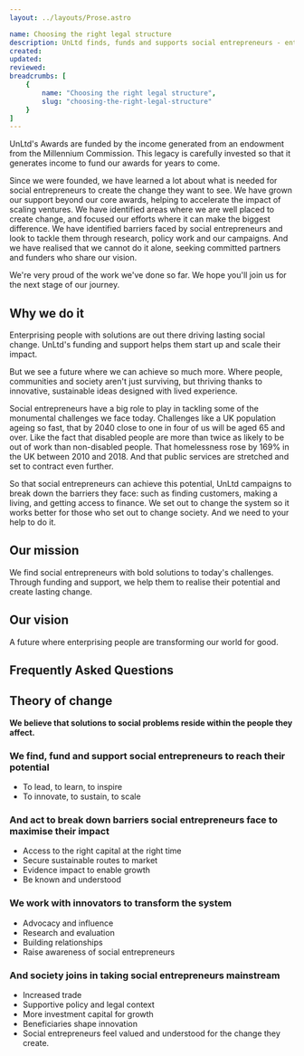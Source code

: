 ```yaml
---
layout: ../layouts/Prose.astro

name: Choosing the right legal structure
description: UnLtd finds, funds and supports social entrepreneurs - enterprising people with solutions that change our society for the better. We were formed in 2002 by seven organisations who believed that social entrepreneurs had a much bigger contribution to make to our economy and society. We were among the first to back individuals with their own ideas to create social good.
created: 
updated: 
reviewed: 
breadcrumbs: [
    {
        name: "Choosing the right legal structure",
        slug: "choosing-the-right-legal-structure"
    }
]
---
```



UnLtd's Awards are funded by the income generated from an endowment from the Millennium Commission. This legacy is carefully invested so that it generates income to fund our awards for years to come.

Since we were founded, we have learned a lot about what is needed for social entrepreneurs to create the change they want to see. We have grown our support beyond our core awards, helping to accelerate the impact of scaling ventures. We have identified areas where we are well placed to create change, and focused our efforts where it can make the biggest difference. We have identified barriers faced by social entrepreneurs and look to tackle them through research, policy work and our campaigns. And we have realised that we cannot do it alone, seeking committed partners and funders who share our vision.

We're very proud of the work we've done so far. We hope you'll join us for the next stage of our journey.

## Why we do it

Enterprising people with solutions are out there driving lasting social change. UnLtd's funding and support helps them start up and scale their impact.

But we see a future where we can achieve so much more. Where people, communities and society aren't just surviving, but thriving thanks to innovative, sustainable ideas designed with lived experience.

Social entrepreneurs have a big role to play in tackling some of the monumental challenges we face today. Challenges like a UK population ageing so fast, that by 2040 close to one in four of us will be aged 65 and over. Like the fact that disabled people are more than twice as likely to be out of work than non-disabled people. That homelessness rose by 169% in the UK between 2010 and 2018. And that public services are stretched and set to contract even further.

So that social entrepreneurs can achieve this potential, UnLtd campaigns to break down the barriers they face: such as finding customers, making a living, and getting access to finance. We set out to change the system so it works better for those who set out to change society. And we need to your help to do it.

## Our mission



We find social entrepreneurs with bold solutions to today's challenges. Through funding and support, we help them to realise their potential and create lasting change.

## Our vision

A future where enterprising people are transforming our world for good.

## Frequently Asked Questions


## Theory of change

**We believe that solutions to social problems reside within the people they affect.**

### We find, fund and support social entrepreneurs to reach their potential

- To lead, to learn, to inspire
- To innovate, to sustain, to scale


### And act to break down barriers social entrepreneurs face to maximise their impact

- Access to the right capital at the right time
- Secure sustainable routes to market
- Evidence impact to enable growth
- Be known and understood

### We work with innovators to transform the system

- Advocacy and influence
- Research and evaluation
- Building relationships
- Raise awareness of social entrepreneurs

### And society joins in taking social entrepreneurs mainstream

- Increased trade
- Supportive policy and legal context
- More investment capital for growth
- Beneficiaries shape innovation
- Social entrepreneurs feel valued and understood for the change they create.